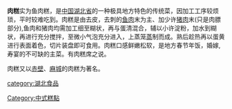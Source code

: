{{Unreferenced|time=2020-10-12T00:24:42+00:00}}
'''肉糕'''实为鱼肉糕，是[[中国|中国]][[湖北省|湖北省]]的一种极具地方特色的传统菜，因加工工序较烦琐，平时较难吃到。肉糕是由去皮，去刺的[[鱼肉|鱼肉]]末为主、加少许[[猪肉|猪肉]]末(只是肉膘部分),鱼肉和猪肉均需加工细至糊状，再与蛋清混合，辅以小许淀粉，加水到糊状，再进行充分搅拌，至微小气泡充分进入，上蒸笼[[蒸|蒸]]制而成。熟后趁热再以蛋黄进行表面着色，切片装盘即可食用。肉糕口感鲜嫩松软，是地方春节年饭，婚嫁,寿宴的不可缺的主菜。有肉糕席之说。

肉糕又以[[赤壁|赤壁]]、[[麻城|麻城]]的肉糕为著名。

{{Hubei topics}}

[[category:湖北食品|category:湖北食品]]
[[Category:中式糕點|Category:中式糕點]]
{{Food-stub}}